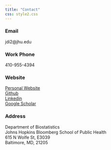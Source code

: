 ```yaml
---
title: "Contact"
css: style2.css
---
```

<script>
  (function(i,s,o,g,r,a,m){i['GoogleAnalyticsObject']=r;i[r]=i[r]||function(){
  (i[r].q=i[r].q||[]).push(arguments)},i[r].l=1*new Date();a=s.createElement(o),
  m=s.getElementsByTagName(o)[0];a.async=1;a.src=g;m.parentNode.insertBefore(a,m)
  })(window,document,'script','https://www.google-analytics.com/analytics.js','ga');

  ga('create', 'UA-99094202-1', 'auto');
  ga('send', 'pageview');

</script>

### Email
 jdi2@jhu.edu

### Work Phone
 410-955-4394
 
### Website
 [Personal Website](http://junruidi.github.io)  
 [Github](https://github.com/junruidi)  
 [Linkedin](https://www.linkedin.com/in/junruidi)   
 [Google Scholar](https://scholar.google.com/citations?user=9YSnIL4AAAAJ&hl=en)

### Address
 Department of Biostatistics  
 Johns Hopkins Bloomberg School of Public Health  
 615 N Wolfe St, E3039  
 Baltimore, MD, 21205
